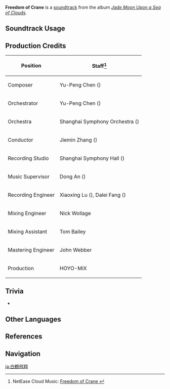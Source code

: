{{Soundtrack Infobox
|image          = Jade Moon Upon a Sea of Clouds.png
|album          = Jade Moon Upon a Sea of Clouds
|disc           = 2
|number         = 44
|featured       =
|featured2      =
|featured3      =
|featured_disc  =
|featured_disc2 =
|featured_disc3 =
|youtube_id     = F1EZgg_pMOA
|spotify_id     = 5ZsJSODoKuxBxHwf0YXNo4
|previous       = A Serendipitous Encounter
|next           = Rays of Sunlight
}}
'''Freedom of Crane''' is a [[soundtrack]] from the album ''[[Jade Moon Upon a Sea of Clouds]]''.

==Soundtrack Usage==
{{Soundtrack Usage
|location = Qingyun Peak;;Mt. Aocang;;Mt. Hulao;;Nantianmen
|teapot = Floating Abode
}}

==Production Credits==
{| class="wikitable"
! Position
! Staff<ref>NetEase Cloud Music: [https://music.163.com/#/song?id=1492276641 Freedom of Crane {{zh|白鹤之飞}}]</ref>
|-
! Composer
| Yu-Peng Chen ({{zh|陈致逸}})
|-
! Orchestrator
| Yu-Peng Chen ({{zh|陈致逸}})
|-
! Orchestra
| Shanghai Symphony Orchestra ({{zh|上海交响乐团}})
|-
! Conductor
| Jiemin Zhang ({{zh|张洁敏}})
|-
! Recording Studio
| Shanghai Symphony Hall ({{zh|上海交响乐团音乐厅}})
|-
! Music Supervisor
| Dong An ({{zh|安栋}})
|-
! Recording Engineer
| Xiaoxing Lu ({{zh|陆晓幸}}), Dalei Fang ({{zh|房大磊}})
|-
! Mixing Engineer
| Nick Wollage
|-
! Mixing Assistant
| Tom Bailey
|-
! Mastering Engineer
| John Webber
|-
! Production
| HOYO-MiX
|}

==Trivia==
* {{Transclude|Above the Sea of Clouds|JueyunKarstLeitmotif|section=1}}

==Other Languages==
{{Other Languages
|en      = Freedom of Crane
|zhs     = 白鹤之飞
|zhs_rm  = Báihè zhī Fēi
|zht     = 白鶴之飛
|zht_rm  = Báihè zhī Fēi
|zh_tl   = 
|ja      = 白鶴飛翔
|ja_rm   = Hakkaku Hishou{{Assumed}}
|ja_tl   = Flying White Crane
}}

==References==
{{Reflist}}

==Navigation==
{{Soundtrack Navbox|Jade Moon Upon a Sea of Clouds}}

[[ja:白鶴飛翔]]